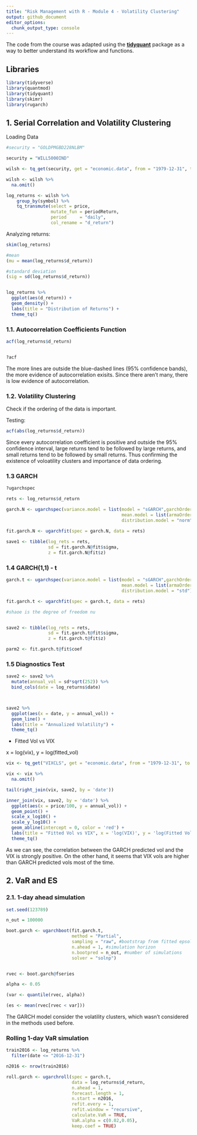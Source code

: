 ```yaml
---
title: "Risk Management with R - Module 4 - Volatility Clustering"
output: github_document
editor_options:
  chunk_output_type: console
---
```


The code from the course was adapted using the [**tidyquant**](https://business-science.github.io/tidyquant/index.html) package as a way to better understand its workflow and functions. 

## Libraries

```r
library(tidyverse)
library(quantmod)
library(tidyquant)
library(skimr)
library(rugarch)
```


## 1. Serial Correlation and Volatility Clustering

Loading Data

```r

#security = "GOLDPMGBD228NLBM"

security = "WILL5000IND"

wilsh <- tq_get(security, get = "economic.data", from = "1979-12-31", to  = "2017-12-31")

wilsh <- wilsh %>% 
  na.omit()

log_returns <- wilsh %>%
    group_by(symbol) %>%
    tq_transmute(select = price, 
                 mutate_fun = periodReturn, 
                 period     = "daily", 
                 col_rename = "d_return")

```

Analyzing returns:

```r

skim(log_returns)

#mean
(mu = mean(log_returns$d_return))

#standard deviation
(sig = sd(log_returns$d_return))


log_returns %>% 
  ggplot(aes(d_return)) +
  geom_density() +
  labs(title = "Distribution of Returns") + 
  theme_tq()

```


### 1.1. Autocorrelation Coefficients Function


```r

acf(log_returns$d_return)


?acf

```


The more lines are outside the blue-dashed lines (95% confidence bands), the more evidence of autocorrelation exisits. Since there aren't many, there is low evidence of autocorrelation.

### 1.2. Volatility Clustering

Check if the ordering of the data is important.

Testing:

```r

acf(abs(log_returns$d_return))

```

Since every autocorrelation coefficient is positive and outside the 95% confidence interval, large returns tend to be followed by large returns, and small returns tend to be followed by small returns. Thus confirming the existence of voloatility clusters and importance of data ordering.

### 1.3 GARCH

```r

?ugarchspec

rets <- log_returns$d_return

garch.N <- ugarchspec(variance.model = list(model = "sGARCH",garchOrder = c(1, 1)),
                                            mean.model = list(armaOrder = c(0, 0), include.mean = TRUE),
                                            distribution.model = "norm")

fit.garch.N <- ugarchfit(spec = garch.N, data = rets)
                                                              
save1 <- tibble(log_rets = rets, 
                sd = fit.garch.N@fit$sigma, 
                z = fit.garch.N@fit$z)

```

### 1.4 GARCH(1,1) - t

```r

garch.t <- ugarchspec(variance.model = list(model = "sGARCH",garchOrder = c(1, 1)),
                                            mean.model = list(armaOrder = c(0, 0), include.mean = TRUE),
                                            distribution.model = "std")

fit.garch.t <- ugarchfit(spec = garch.t, data = rets)

#shaoe is the degree of freedom nu


save2 <- tibble(log_rets = rets, 
                sd = fit.garch.t@fit$sigma, 
                z = fit.garch.t@fit$z)

parm2 <- fit.garch.t@fit$coef

```


### 1.5 Diagnostics Test


```r
save2 <- save2 %>%
  mutate(annual_vol = sd*sqrt(252)) %>%
  bind_cols(date = log_returns$date) 



save2 %>% 
  ggplot(aes(x = date, y = annual_vol)) +
  geom_line() +
  labs(title = "Annualized Volatility") + 
  theme_tq()

```


- Fitted Vol vs VIX

x = log(vix), y = log(fitted_vol)

```r

vix <- tq_get("VIXCLS", get = "economic.data", from = "1979-12-31", to  = "2017-12-31")

vix <- vix %>% 
  na.omit()

tail(right_join(vix, save2, by = 'date'))

inner_join(vix, save2, by = 'date') %>% 
  ggplot(aes(x = price/100, y = annual_vol)) +
  geom_point() +
  scale_x_log10() +
  scale_y_log10() +
  geom_abline(intercept = 0, color = 'red') +
  labs(title = "Fitted Vol vs VIX", x = 'log(VIX)', y = 'log(Fitted Vol)') + 
  theme_tq()


```

As we can see, the correlation between the GARCH predicted vol and the VIX is strongly positive. On the other hand, it seems that VIX vols are higher than GARCH predicted vols most of the time.

## 2. VaR and ES

### 2.1. 1-day ahead simulation 

```r
set.seed(123789)

n_out = 100000

boot.garch <- ugarchboot(fit.garch.t,
                         method = "Partial",
                         sampling = "raw", #bootstrap from fitted epsolons
                         n.ahead = 1, #simulation horizon
                         n.bootpred = n_out, #number of simulations
                         solver = "solnp")


rvec <- boot.garch@fseries

alpha <- 0.05

(var <- quantile(rvec, alpha))

(es <- mean(rvec[rvec < var]))


```

The GARCH model consider the volatility clusters, which wasn't considered in the methods used before.

### Rolling 1-day VaR simulation

```r

train2016 <- log_returns %>% 
  filter(date <= "2016-12-31")

n2016 <- nrow(train2016)

roll.garch <- ugarchroll(spec = garch.t,
                         data = log_returns$d_return,
                         n.ahead = 1,
                         forecast.length = 1,
                         n.start = n2016,
                         refit.every = 1,
                         refit.window = "recursive",
                         calculate.VaR = TRUE,
                         VaR.alpha = c(0.02,0.05),
                         keep.coef = TRUE)

```


